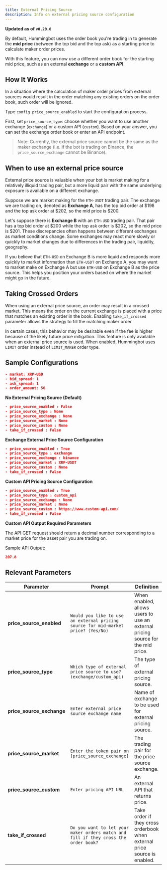 ```yaml
---
title: External Pricing Source
description: Info on external pricing source configuration
---
```


**Updated as of `v0.29.0`**

By default, Hummingbot uses the order book you're trading in to generate the **mid price** (between the top bid and the top ask) as a starting price to calculate maker order prices.

With this feature, you can now use a different order book for the starting mid price, such as an external **exchange** or a **custom API**.

## How It Works

In a situation where the calculation of maker order prices from external sources would result in the order matching any existing orders on the order book, such order will be ignored.

Type `config price_source_enabled` to start the configuration process.

First, set `price_source_type`: choose whether you want to use another exchange (`exchange`) or a custom API (`custom`). Based on your answer, you can set the exchange order book or enter an API endpoint.

> Note: Currently, the external price source cannot be the same as the maker exchange (i.e. if the bot is trading on Binance, the `price_source_exchange` cannot be Binance).

## When to use an external price source

External price source is valuable when your bot is market making for a relatively illiquid trading pair, but a more liquid pair with the same underlying exposure is available on a different exchange.

Suppose we are market making for the `ETH-USDT` trading pair. The exchange we are trading on, denoted as **Exchange A**, has the top bid order at $198 and the top ask order at $202, so the mid price is \$200.

Let's suppose there is **Exchange B** with an `ETH-USD` trading pair. That pair has a top bid order at $200 while the top ask order is $202, so the mid price is \$201. These discrepancies often happens between different exchanges as market conditions change. Some exchanges may react more slowly or quickly to market changes due to differences in the trading pair, liquidity, geography.

If you believe that `ETH-USD` on Exchange B is more liquid and responds more quickly to market information than `ETH-USDT` on Exchange A, you may want to market make on Exchange A but use `ETH-USD` on Exchange B as the price source. This helps you position your orders based on where the market might go in the future.

## Taking Crossed Orders

When using an external price source, an order may result in a crossed market. This means the order on the current exchange is placed with a price that matches an existing order in the book. Enabling `take_if_crossed` parameter allows the strategy to fill the matching maker order.

In certain cases, this behavior may be desirable even if the fee is higher because of the likely future price mitigation. This feature is only available when an external price source is used. When enabled, Hummingbot uses `LIMIT` order instead of `LIMIT_MAKER` order type.

## Sample Configurations

```json
- market: XRP-USD
- bid_spread: 1
- ask_spread: 1
- order_amount: 56
```

**No External Pricing Source (Default)**

```json
- price_source_enabled : False
- price_source_type : None
- price_source_exchange : None
- price_source_market : None
- price_source_custom : None
- take_if_crossed : False
```

**Exchange External Price Source Configuration**

```json
- price_source_enabled : True
- price_source_type : exchange
- price_source_exchange : binance
- price_source_market : XRP-USDT
- price_source_custom : None
- take_if_crossed : False
```

**Custom API Pricing Source Configuration**

```json
- price_source_enabled : True
- price_source_type : custom_api
- price_source_exchange : None
- price_source_market : None
- price_source_custom : https://www.custom-api.com/
- take_if_crossed : False
```

**Custom API Output Required Parameters**

The API GET request should return a decimal number corresponding to a market price for the asset pair you are trading on.

Sample API Output:

```json
207.8
```

## Relevant Parameters

| Parameter                 | Prompt                                                                              | Definition                                                                      |
| ------------------------- | ----------------------------------------------------------------------------------- | ------------------------------------------------------------------------------- |
| **price_source_enabled**  | `Would you like to use an external pricing source for mid-market price? (Yes/No)`   | When enabled, allows users to use an external pricing source for the mid price. |
| **price_source_type**     | `Which type of external price source to use? (exchange/custom_api)`                 | The type of external pricing source.                                            |
| **price_source_exchange** | `Enter external price source exchange name`                                         | Name of exchange to be used for external pricing source.                        |
| **price_source_market**   | `Enter the token pair on [price_source_exchange]`                                   | The trading pair for the price source exchange.                                 |
| **price_source_custom**   | `Enter pricing API URL`                                                             | An external API that returns price.                                             |
| **take_if_crossed**       | `Do you want to let your maker orders match and fill if they cross the order book?` | Take order if they cross orderbook when external price source is enabled.       |
